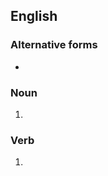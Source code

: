 {{also|cockblock}}
==English==

===Alternative forms===
* {{l|en|cockblock}}

===Noun===
{{en-noun|head=[[cock]] [[block]]}}

# {{alternative spelling of|cockblock|lang=en}}

===Verb===
{{en-verb|head=[[cock]] [[block]]}}

# {{alternative spelling of|cockblock|lang=en}}
